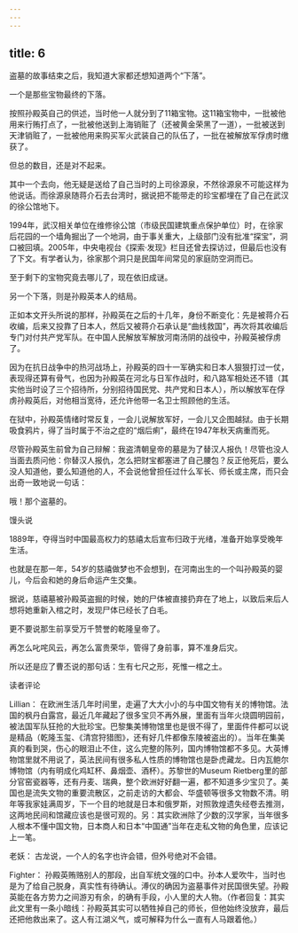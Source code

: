 ```yaml
---
---
---
```

title: 6
---



盗墓的故事结束之后，我知道大家都还想知道两个“下落”。

一个是那些宝物最终的下落。

按照孙殿英自己的供述，当时他一人就分到了11箱宝物。这11箱宝物中，一批被他用来行贿打点了，一批被他送到上海销赃了（还被黄金荣黑了一道），一批被送到天津销赃了，一批被他用来购买军火武装自己的队伍了，一批在被解放军俘虏时缴获了。

但总的数目，还是对不起来。

其中一个去向，他无疑是送给了自己当时的上司徐源泉，不然徐源泉不可能这样为他说话。而徐源泉随蒋介石去台湾时，据说把不能带走的珍宝都埋在了自己在武汉的徐公馆地下。

1994年，武汉相关单位在维修徐公馆（市级民国建筑重点保护单位）时，在徐家后花园的一个墙角掘出了一个地洞，由于事关重大，上级部门没有批准“探宝”，洞口被回填。2005年，中央电视台《探索·发现》栏目还曾去探访过，但最后也没有了下文。有学者认为，徐家那个洞只是民国年间常见的家庭防空洞而已。

至于剩下的宝物究竟去哪儿了，现在依旧成谜。

另一个下落，则是孙殿英本人的结局。

正如本文开头所说的那样，孙殿英在之后的十几年，身份不断变化：先是被蒋介石收编，后来又投靠了日本人，然后又被蒋介石承认是“曲线救国”，再次将其收编后专门对付共产党军队。在中国人民解放军解放河南汤阴的战役中，孙殿英被俘虏了。

因为在抗日战争中的热河战场上，孙殿英的四十一军确实和日本人狠狠打过一仗，表现得还算有骨气，也因为孙殿英在河北与日军作战时，和八路军相处还不错（其实他当时设了三个招待所，分别招待国民党、共产党和日本人），所以解放军在俘虏孙殿英后，对他相当宽待，还允许他带一名卫士照顾他的生活。

在狱中，孙殿英情绪时常反复，一会儿说解放军好，一会儿又企图越狱。由于长期吸食鸦片，得了当时属于不治之症的“烟后痢”，最终在1947年秋天病重而死。

尽管孙殿英生前曾为自己辩解：我盗清朝皇帝的墓是为了替汉人报仇！尽管也没人当面去质问他：你替汉人报仇，怎么把财宝都塞进了自己腰包？反正他死后，要么没人知道他，要么知道他的人，不会说他曾担任过什么军长、师长或主席，而只会出奇一致地说一句话：

哦！那个盗墓的。

馒头说

1889年，夺得当时中国最高权力的慈禧太后宣布归政于光绪，准备开始享受晚年生活。

也就是在那一年，54岁的慈禧做梦也不会想到，在河南出生的一个叫孙殿英的婴儿，今后会和她的身后命运产生交集。

据说，慈禧墓被孙殿英盗掘的时候，她的尸体被直接扔弃在了地上，以致后来后人想将她重新入棺之时，发现尸体已经长了白毛。

更不要说那生前享受万千赞誉的乾隆皇帝了。

再怎么叱咤风云，再怎么富贵荣华，管得了身前事，算不准身后灾。

所以还是应了曹丕说的那句话：生有七尺之形，死惟一棺之土。

读者评论

Lillian： 在欧洲生活几年时间里，走遍了大大小小的与中国文物有关的博物馆。法国的枫丹白露宫，最近几年藏起了很多宝贝不再外展，里面有当年火烧圆明园前，被法国军队狂抢的大批珍宝。巴黎集美博物馆里也是很不得了，里面件件都可以说是精品（乾隆玉玺、《清宫狩猎图》，还有好几件都像东陵被盗出的）。当年在集美真的看到哭，伤心的眼泪止不住，这么完整的陈列，国内博物馆都不多见。大英博物馆里就不用说了，英法民间有很多私人性质的博物馆也是卧虎藏龙。日内瓦鲍尔博物馆（内有明成化鸡缸杯、鼻烟壶、酒杯）。苏黎世的Museum Rietberg里的部分官窑瓷器等，还有丹麦、瑞典，整个欧洲好好翻一遍，都不知道多少宝贝了。美国也是流失文物的重要流散区，之前走访的大都会、华盛顿等很多文物数不清。明年等我家娃满周岁，下一个目的地就是日本和俄罗斯，对照敦煌遗失经卷去推测，这两地民间和馆藏应该也是很可观的。另：其实欧洲除了少数的汉学家，当年很多人根本不懂中国文物，日本商人和日本“中国通”当年在走私文物的角色里，应该记上一笔。

老妖： 古龙说，一个人的名字也许会错，但外号绝对不会错。

Fighter： 孙殿英贿赂别人的那段，出自军统文强的口中。孙本人爱吹牛，当时也是为了给自己脱身，真实性有待确认。溥仪的确因为盗墓事件对民国很失望。孙殿英能在各方势力之间游刃有余，的确有手段，小人里的大人物。（作者回复：其实此文里有一条小暗线：孙殿英其实可以牺牲掉自己的师长，但他始终没放弃，最后还把他救出来了。这人有江湖义气，或可解释为什么一直有人马跟着他。）